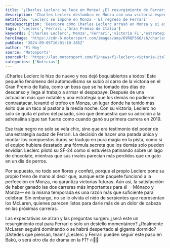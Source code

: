 ```yaml
---
title: '¡Charles Leclerc se luce en Monza! ¿El resurgimiento de Ferrari?'
description: 'Charles Leclerc deslumbra en Monza con una victoria espectacular, dejando a todos preguntándose: ¿es este el verdadero regreso de Ferrari? ¡Entérate aquí!'
metaTitle: 'Leclerc se impone en Monza - El regreso de Ferrari'
metaDescription: 'Descubre cómo Charles Leclerc arrasó en Monza y si este triunfo puede marcar el renacer de Ferrari en la F1.'
tags: ['Leclerc','Ferrari','Gran Premio de Italia']
keywords: ['Charles Leclerc','Monza','Ferrari','victoria F1','estrategia carrera']
heroImage: 'https://cdn-6.motorsport.com/images/amp/6VRQP3G6/s6/charles-leclerc-ferrari-sf-24.jpg'
pubDate: '2024-09-05T16:01:10.385Z'
author: 'F1 Hoy'
source: 'Motosports'
sourceUrl: 'https://lat.motorsport.com/f1/news/f1-leclerc-victoria-italia-declaraciones-carrera-2024/10650309/?utm_source=RSS&utm_medium=referral&utm_campaign=RSS-F1&utm_term=News&utm_content=lat'
categories: ['Noticias']
---
```

¡Charles Leclerc lo hizo de nuevo y nos dejó boquiabiertos a todos! Este pequeño fenómeno del automovilismo se subió al carro de la victoria en el Gran Premio de Italia, como un boss que se ha tomado dos días de descanso y llega al trabajo a armar el despapaye. Después de una actuación más que notable y una estrategia que los demás no pudieron contraatacar, levantó el trofeo en Monza, un lugar donde ha tenido más éxito que un taco al pastor a la media noche. Con su victoria, Leclerc no solo se quita el polvo del pasado, sino que demuestra que su adicción a la adrenalina sigue tan fuerte como cuando ganó su primera carrera en 2019.

Ese traje negro no solo se veía chic, sino que era testimonio del poder de una estrategia audaz de Ferrari. La decisión de hacer una parada única y montar los compuestos duros se tradujo en pura magia en la pista, como si el equipo hubiera desatado una fórmula secreta que los demás solo pueden envidiar. Leclerc pilotó su SF-24 como si estuviera patinando sobre un lago de chocolate, mientras que sus rivales parecían más perdidos que un gato en un día de perros. 

Por supuesto, no todo son flores y confeti, porque el propio Leclerc pone su propio freno de mano al decir que, aunque este paquete funcionó a la perfección en Monza, no garantiza victorias futuras. Aún así, la satisfacción de haber ganado las dos carreras más importantes para él —Mónaco y Monza— en la misma temporada es una razón más que suficiente para celebrar. Sin embargo, no se le olvida el nido de serpientes que representan los McLaren, quienes parecen listos para darle más de un dolor de cabeza en las próximas carreras. 

Las expectativas se alzan y las preguntas surgen: ¿será este un resurgimiento real para Ferrari o solo un destello momentáneo? ¿Realmente McLaren seguirá dominando o se habrá despertado al gigante dormido? ¡Ustedes qué piensan, team! ¿Leclerc y Ferrari pueden seguir este paso en Bakú, o será otro día de drama en la F1? 🔥🕵️‍♂️


